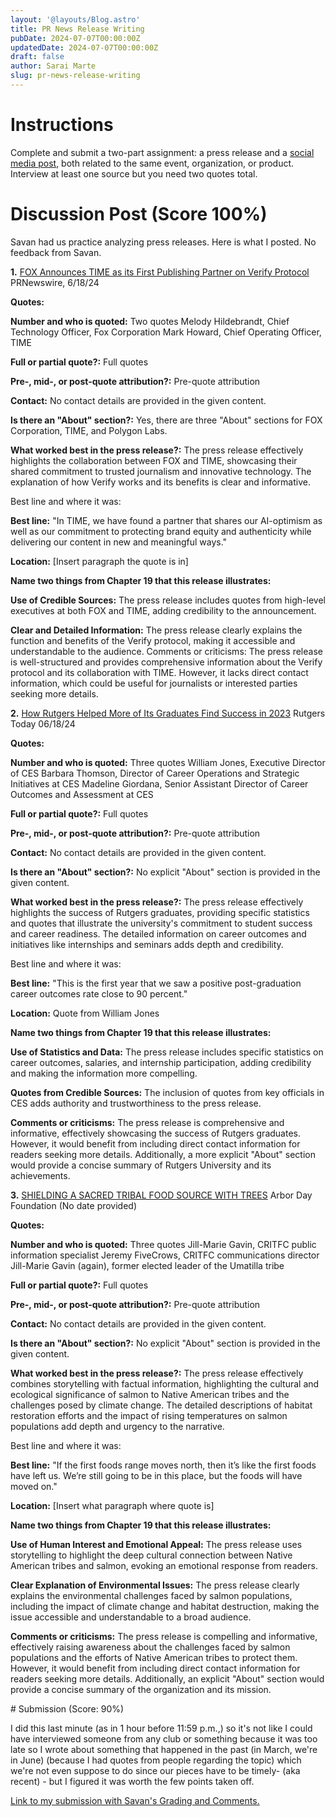 ```yaml
---
layout: '@layouts/Blog.astro'
title: PR News Release Writing
pubDate: 2024-07-07T00:00:00Z 
updatedDate: 2024-07-07T00:00:00Z 
draft: false
author: Sarai Marte
slug: pr-news-release-writing
---
```



# Instructions



Complete and submit a two-part assignment: a press release and a <a href = "https://www.tweetgen.com/create/tweet.html">social media post</a>, both related to the same event, organization, or product. Interview at least one source but you need two quotes total.  



# Discussion Post (Score 100%)



Savan had us practice analyzing press releases. Here is what I posted. No feedback from Savan. 

<DropDown title = "Example">

**1.** <a href = "https://www.prnewswire.com/news-releases/fox-announces-time-as-its-first-publishing-partner-on-verify-protocol-302175275.html">FOX Announces TIME as its First Publishing Partner on Verify Protocol</a> PRNewswire, 6/18/24



**Quotes:**



**Number and who is quoted:** Two quotes
Melody Hildebrandt, Chief Technology Officer, Fox Corporation
Mark Howard, Chief Operating Officer, TIME



**Full or partial quote?:** Full quotes



**Pre-, mid-, or post-quote attribution?:** Pre-quote attribution



**Contact:** No contact details are provided in the given content.



**Is there an "About" section?:** Yes, there are three "About" sections for FOX Corporation, TIME, and Polygon Labs.



**What worked best in the press release?:** The press release effectively highlights the collaboration between FOX and TIME, showcasing their shared commitment to trusted journalism and innovative technology. The explanation of how Verify works and its benefits is clear and informative.



Best line and where it was:



**Best line:** "In TIME, we have found a partner that shares our AI-optimism as well as our commitment to protecting brand equity and authenticity while delivering our content in new and meaningful ways."



**Location:** [Insert paragraph the quote is in]



**Name two things from Chapter 19 that this release illustrates:**



**Use of Credible Sources:** The press release includes quotes from high-level executives at both FOX and TIME, adding credibility to the announcement.



**Clear and Detailed Information:** The press release clearly explains the function and benefits of the Verify protocol, making it accessible and understandable to the audience.
Comments or criticisms: The press release is well-structured and provides comprehensive information about the Verify protocol and its collaboration with TIME. However, it lacks direct contact information, which could be useful for journalists or interested parties seeking more details.



**2.** <a href = "https://www.rutgers.edu/news/how-rutgers-helped-more-its-graduates-find-success-2023"> How Rutgers Helped More of Its Graduates Find Success in 2023</a> Rutgers Today 06/18/24


**Quotes:**



**Number and who is quoted:** Three quotes
William Jones, Executive Director of CES
Barbara Thomson, Director of Career Operations and Strategic Initiatives at CES
Madeline Giordana, Senior Assistant Director of Career Outcomes and Assessment at CES



**Full or partial quote?:** Full quotes



**Pre-, mid-, or post-quote attribution?:** Pre-quote attribution



**Contact:** No contact details are provided in the given content.



**Is there an "About" section?:** No explicit "About" section is provided in the given content.



**What worked best in the press release?:** The press release effectively highlights the success of Rutgers graduates, providing specific statistics and quotes that illustrate the university's commitment to student success and career readiness. The detailed information on career outcomes and initiatives like internships and seminars adds depth and credibility.



Best line and where it was:



**Best line:** "This is the first year that we saw a positive post-graduation career outcomes rate close to 90 percent."



**Location:** Quote from William Jones



**Name two things from Chapter 19 that this release illustrates:**



**Use of Statistics and Data:** The press release includes specific statistics on career outcomes, salaries, and internship participation, adding credibility and making the information more compelling.



**Quotes from Credible Sources:** The inclusion of quotes from key officials in CES adds authority and trustworthiness to the press release.



**Comments or criticisms:** The press release is comprehensive and informative, effectively showcasing the success of Rutgers graduates. However, it would benefit from including direct contact information for readers seeking more details. Additionally, a more explicit "About" section would provide a concise summary of Rutgers University and its achievements.



**3.** <a href="https://www.arborday.org/celebrate/shielding-a-sacred-tribal-food-source-with-trees">SHIELDING A SACRED TRIBAL FOOD SOURCE WITH TREES</a> Arbor Day Foundation (No date provided)



**Quotes:**



**Number and who is quoted:** Three quotes
Jill-Marie Gavin, CRITFC public information specialist
Jeremy FiveCrows, CRITFC communications director
Jill-Marie Gavin (again), former elected leader of the Umatilla tribe



**Full or partial quote?:** Full quotes



**Pre-, mid-, or post-quote attribution?:** Pre-quote attribution



**Contact:** No contact details are provided in the given content.



**Is there an "About" section?:** No explicit "About" section is provided in the given content.



**What worked best in the press release?:** The press release effectively combines storytelling with factual information, highlighting the cultural and ecological significance of salmon to Native American tribes and the challenges posed by climate change. The detailed descriptions of habitat restoration efforts and the impact of rising temperatures on salmon populations add depth and urgency to the narrative.



Best line and where it was:



**Best line:** "If the first foods range moves north, then it’s like the first foods have left us. We’re still going to be in this place, but the foods will have moved on."



**Location:** [Insert what paragraph where quote is]



**Name two things from Chapter 19 that this release illustrates:**



**Use of Human Interest and Emotional Appeal:** The press release uses storytelling to highlight the deep cultural connection between Native American tribes and salmon, evoking an emotional response from readers.



**Clear Explanation of Environmental Issues:** The press release clearly explains the environmental challenges faced by salmon populations, including the impact of climate change and habitat destruction, making the issue accessible and understandable to a broad audience.



**Comments or criticisms:** The press release is compelling and informative, effectively raising awareness about the challenges faced by salmon populations and the efforts of Native American tribes to protect them. However, it would benefit from including direct contact information for readers seeking more details. Additionally, an explicit "About" section would provide a concise summary of the organization and its mission.

</DropDown >
# Submission (Score: 90%)



I did this last minute (as in 1 hour before 11:59 p.m.,) so it's not like I could have interviewed someone from any club or something because it was too late so I wrote about something that happened in the past (in March, we're in June) (because I had quotes from people regarding the topic) which we're not even suppose to do since our pieces have to be timely- (aka recent) - but I figured it was worth the few points taken off. 



<a href = "https://docs.google.com/document/d/1HTuEadSfYl23nh83mTWHV22eOh3mHDohn4c0k1UIqZ8/edit?usp=sharing"> Link to my submission with Savan's Grading and Comments.</a>